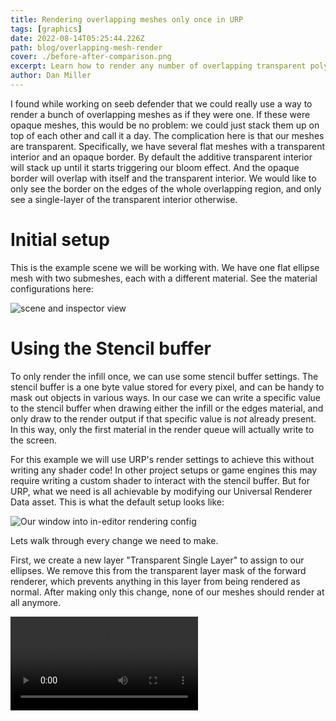 ```yaml
---
title: Rendering overlapping meshes only once in URP
tags: [graphics]
date: 2022-08-14T05:25:44.226Z
path: blog/overlapping-mesh-render
cover: ./before-after-comparison.png
excerpt: Learn how to render any number of overlapping transparent polygons as if they were a single superset polygon, using stencil buffer settings in Unity URP
author: Dan Miller
---
```


I found while working on seeb defender that we could really use a way to render a bunch of overlapping meshes as if they were one. If these were opaque meshes, this would be no problem: we could just stack them up on top of each other and call it a day. The complication here is that our meshes are transparent. Specifically, we have several flat meshes with a transparent interior and an opaque border. By default the additive transparent interior will stack up until it starts triggering our bloom effect. And the opaque border will overlap with itself and the transparent interior. We would like to only see the border on the edges of the whole overlapping region, and only see a single-layer of the transparent interior otherwise.

# Initial setup

This is the example scene we will be working with. We have one flat ellipse mesh with two submeshes, each with a different material. See the material configurations here:

![scene and inspector view](./initial-setup.png)

# Using the Stencil buffer

To only render the infill once, we can use some stencil buffer settings. The stencil buffer is a one byte value stored for every pixel, and can be handy to mask out objects in various ways. In our case we can write a specific value to the stencil buffer when drawing either the infill or the edges material, and only draw to the render output if that specific value is <i>not</i> already present. In this way, only the first material in the render queue will actually write to the screen.

For this example we will use URP's render settings to achieve this without writing any shader code! In other project setups or game engines this may require writing a custom shader to interact with the stencil buffer. But for URP, what we need is all achievable by modifying our Universal Renderer Data asset. This is what the default setup looks like:

![Our window into in-editor rendering config](./initial_render_settings.png)

Lets walk through every change we need to make.

First, we create a new layer "Transparent Single Layer" to assign to our ellipses. We remove this from the transparent layer mask of the forward renderer, which prevents anything in this layer from being rendered as normal. After making only this change, none of our meshes should render at all anymore.

<Video src="./turn_off_mask.mp4" caption="Excluding the Transparent Single Layer causes it to no longer render" />

Next, we add a new render feature (Render Objects) and name it "Single Layer Transparent". We set the layer mask to only our previously excluded "Single-Layer transparent" layer, so that this feature will only render our target meshes. In addition, we put it in the Transparent queue and hook it to the BeforeRenderingTransparents event so it renders along with all other transparent objects. At this point our meshes are visible again! Although they look exactly as before, now we will be able to control their render settings directly.

<Video src="./add_render_feature.mp4" caption="By adding a render feature, we control how a specific layer renders" />

Finally it's Stencil time! We can check the stencil checkbox under overrides on our render objects feature. This override lets us configure how we want to interact with the stencil buffer. This function will compare our value to whatever is in the stencil buffer for each pixel that renders, when it renders. If the compare function is True the shader has passed the stencil test, otherwise it fails. We also specify how to modify the stencil buffer, based on if we have passed or failed the stencil test! In addition, if the stencil test does not pass then no colors will be rendered to the screen. This is similar to how the depth buffer works, but is indented for customization. For more details on how the stencil buffer works, see the [ShaderLab documentation](https://docs.unity3d.com/Manual/SL-Stencil.html)

![the default stencil overrides](./default_stencil_config.png)

To configure our stencil override, lets pick a value of 1. We could pick any value here, as long as its not 0 (the default value in the stencil buffer). Our pass should write this value to the stencil buffer when it is rendered, and then only render when this value has <i>not</i> already been written. To achieve this, the compare should be Not Equal, on Pass we Replace the stencil buffer with our value of 1. On Fail we Keep whatever is already in the stencil buffer. Lets leave Z-Fail as-is at Keep, in our case we do want to retain depth-ordering.

![By configuring the stencil override, we can render objects in this layer to each pixel exactly once when overlapping](./stencil_buffer_setup.png)

In pseudocode, this is more or less what's going on with this configuration:

```CSharp
if(stencil[pixelCoord] != 3){
  color[pixelCoord] = BlendMaterialIntoColor(color[pixelCoord]);
  stencil[pixelCoord] = 3;
}
```

And we're done! Or are we? With this configuration applied to our overlapping meshes it is true they are only rendering once to the screen. We can tell because we see no bloom effects kicking in anymore. However we still see some of the edges rendering where we want only the infill to render. This comes down to render order: by default, all meshes are ordered based on distance from the camera. We can see camera position affecting our render by moving around in our scene view:

<Video src="./moving_overlaps.mp4" caption="The meshes default rendering causes them to be ordered differently based on how we look at them" />

This effect is interesting, but it's not what we want. Fortunately there is a way to force materials to be rendered in a different order relative to each other. By modifying the Priority on our edges material we can tell the render pipeline to render our edges after rendering the infill, so they will only render on pixels which the infill did not render onto already.

<Video src="./set_material_priority.mp4" caption="By adjusting the material property of the edge, we can cause it to render and check the stencil buffer after the infill material renders" />

with a priority of 1, we complete the effect!

### In Game example

This is an animated example of what this technique was used for in seeb defender. The overlapping meshes are used to indicate the total range of each plant defense tower. Each plant has multiple weapons, each with their own unique range. Rendering all of these ranges on their own can quickly become very visually noisy, rendering them as if they were one range makes the net threat range of the tower much easier to parse.

The left side of this animation is what the ranges looked like before this technique, rendering the whole 3D range of every weapon. These 3D ranges would test the depth buffer, and render as a different color when they are close to another surface. This would help highlight the threat range of the towers, but also can be quite distracting when they overlap with each other significantly.

<Video src="./range-anim.mp4" caption="Animation comparing previous results to new improved results" />

